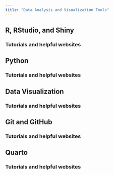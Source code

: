 ```yaml
---
title: "Data Analysis and Visualization Tools"
---
```


## R, RStudio, and Shiny

### Tutorials and helpful websites

## Python

### Tutorials and helpful websites

## Data Visualization

### Tutorials and helpful websites

## Git and GitHub

### Tutorials and helpful websites

## Quarto

### Tutorials and helpful websites

